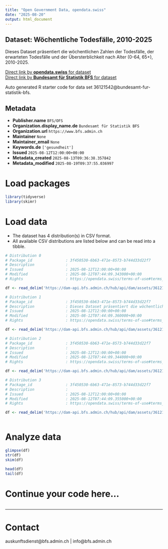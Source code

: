 ```yaml
---
title: "Open Government Data, opendata.swiss"
date: "2025-08-20"
output: html_document
---
```


## Dataset: Wöchentliche Todesfälle, 2010-2025

Dieses Dataset präsentiert die wöchentlichen Zahlen der Todesfälle, der erwarteten Todesfälle und der Übersterblichkeit nach Alter (0-64, 65+), 2010-2025.

[Direct link by **opendata.swiss** for dataset](https://opendata.swiss/de/dataset/wochentliche-todesfalle-2010-2025)<br>
[Direct link by **Bundesamt für Statistik BFS** for dataset](https://www.bfs.admin.ch/asset/de/ts-d-14.03.04.03-wr)

Auto generated R starter code for data set 36121542@bundesamt-fur-statistik-bfs.

## Metadata

- **Publisher.name** `BFS/OFS`
- **Organization.display_name.de** `Bundesamt für Statistik BFS`
- **Organization.url** `https://www.bfs.admin.ch`
- **Maintainer** `None`
- **Maintainer_email** `None`
- **Keywords.de** `['gesundheit']`
- **Issued** `2025-08-12T12:00:00+00:00`
- **Metadata_created** `2025-08-13T09:36:38.357842`
- **Metadata_modified** `2025-08-19T09:37:55.036997`


# Load packages

```r

library(tidyverse)
library(skimr)

```

# Load data

-   The dataset has 4 distribution(s) in CSV format.
-   All available CSV distributions are listed below and can be read into a tibble.

```r

# Distribution 0
# Package_id               : 3f450530-6b63-471e-8573-b744d33d22f7
# Description              : 
# Issued                   : 2025-08-12T12:00:00+00:00
# Modified                 : 2025-08-12T07:44:09.343000+00:00
# Rights                   : https://opendata.swiss/terms-of-use#terms_by_ask

df <- read_delim('https://dam-api.bfs.admin.ch/hub/api/dam/assets/36121550/master')

# Distribution 1
# Package_id               : 3f450530-6b63-471e-8573-b744d33d22f7
# Description              : Dieses Dataset präsentiert die wöchentlichen Zahlen der Todesfälle, der erwarteten Todesfälle und der Übersterblichkeit nach Alter (0-64, 65+), 2010-2025.
# Issued                   : 2025-08-12T12:00:00+00:00
# Modified                 : 2025-08-12T07:44:09.360000+00:00
# Rights                   : https://opendata.swiss/terms-of-use#terms_by_ask

df <- read_delim('https://dam-api.bfs.admin.ch/hub/api/dam/assets/36121555/master')

# Distribution 2
# Package_id               : 3f450530-6b63-471e-8573-b744d33d22f7
# Description              : 
# Issued                   : 2025-08-12T12:00:00+00:00
# Modified                 : 2025-08-12T07:44:09.344000+00:00
# Rights                   : https://opendata.swiss/terms-of-use#terms_by_ask

df <- read_delim('https://dam-api.bfs.admin.ch/hub/api/dam/assets/36121548/master')

# Distribution 3
# Package_id               : 3f450530-6b63-471e-8573-b744d33d22f7
# Description              : 
# Issued                   : 2025-08-12T12:00:00+00:00
# Modified                 : 2025-08-12T07:44:09.355000+00:00
# Rights                   : https://opendata.swiss/terms-of-use#terms_by_ask

df <- read_delim('https://dam-api.bfs.admin.ch/hub/api/dam/assets/36121553/master')



```

# Analyze data

```r

glimpse(df)
str(df)
skim(df)

head(df)
tail(df)

```

# Continue your code here...

```r

```

------------------------------------------------------------------------

# Contact

auskunftsdienst@bfs.admin.ch | info@bfs.admin.ch
